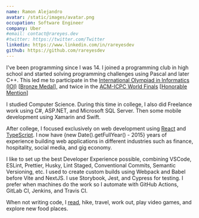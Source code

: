```yaml
---
name: Ramon Alejandro
avatar: /static/images/avatar.png
occupation: Software Engineer
company: Uber
#email: contact@rareyes.dev
#twitter: https://twitter.com/Twitter
linkedin: https://www.linkedin.com/in/rareyesdev
github: https://github.com/rareyesdev
---
```


I've been programming since I was 14. I joined a programming club in high school and started solving programming challenges using Pascal and later C++. This led me to participate in the [International Olympiad in Informatics (IOI)](https://ioinformatics.org/) [[Bronze Medal](https://stats.ioinformatics.org/search?q=Alejandro+Reyes&yf=2009&ys=2009)], and twice in the [ACM-ICPC World Finals](https://icpc.global/) [[Honorable Mention](https://icpc.global/ICPCID/G5QG9UL9MV2P)]

I studied Computer Science. During this time in college, I also did Freelance work using C#, ASP.NET, and Microsoft SQL Server. Then some mobile development using Xamarin and Swift.

After college, I focused exclusively on web development using [React](https://react.dev/) and [TypeScript](https://www.typescriptlang.org/). I now have {new Date().getFullYear() - 2015} years of experience building web applications in different industries such as finance, hospitality, social media, and gig economy.

I like to set up the best Developer Experience possible, combining VSCode, ESLint, Prettier, Husky, Lint Staged, Conventional Commits, Semantic Versioning, etc. I used to create custom builds using Webpack and Babel before Vite and NextJS. I use Storybook, Jest, and Cypress for testing. I prefer when machines do the work so I automate with GitHub Actions, GitLab CI, Jenkins, and Travis CI.

When not writing code, I [read](/readings), hike, travel, work out, play video games, and explore new food places.
